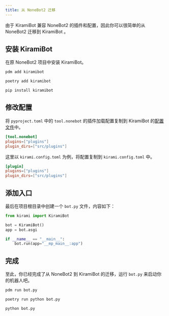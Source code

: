 ```yaml
---
title: 从 NoneBot2 迁移
---
```


由于 KiramiBot 兼容 NoneBot2 的插件和配置，因此你可以很简单的从 NoneBot2 迁移到 KiramiBot 。

## 安装 KiramiBot

在原 NoneBot2 项目中安装 KiramiBot。


<Tabs>
<TabItem value="pdm" label="PDM" default>

```bash
pdm add kiramibot
```

</TabItem>
<TabItem value="poetry" label="Poetry">

```bash
poetry add kiramibot
```

</TabItem>
<TabItem value="pip" label="pip">

```bash
pip install kiramibot
```

</TabItem>
</Tabs>

## 修改配置

将 `pyproject.toml` 中的 `tool.nonebot` 的插件加载配置复制到 KiramiBot 的[配置文件](../tutorial/config)中。

```toml title="pyproject.toml"
[tool.nonebot]
plugins=["plugins"]
plugin_dirs=["src/plugins"]
```

这里以 `kirami.config.toml` 为例，将配置复制到 `kirami.config.toml` 中。

```toml title="kirami.config.toml"
[plugin]
plugins=["plugins"]
plugin_dirs=["src/plugins"]
```

## 添加入口

最后在项目根目录中创建一个 `bot.py` 文件，内容如下：

```python title="bot.py"
from kirami import KiramiBot

bot = KiramiBot()
app = bot.asgi

if __name__ == "__main__":
    bot.run(app="__mp_main__:app")
```

## 完成

至此，你已经完成了从 NoneBot2 到 KiramiBot 的迁移，运行 `bot.py` 来启动你的机器人吧。

<Tabs>
<TabItem value="pdm" label="PDM" default>

```bash
pdm run bot.py
```

</TabItem>
<TabItem value="poetry" label="Poetry">

```bash
poetry run python bot.py
```

</TabItem>
<TabItem value="pip" label="pip">

```bash
python bot.py
```

</TabItem>
</Tabs>
